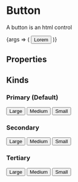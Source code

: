 
<Meta title="Form Components/Button" component={ButtonComponent} />

# Button
A button is an html control

<Canvas>
    <Story name="Example">
        {args => (
          <Button {...args}>Lorem</Button>
        )}
    </Story>
</Canvas>

## Properties
<ArgsTable story="Example" />

## Kinds

### Primary (Default)

<Story name="Primary">
  <Button type="button" kind="primary" display="inline" size="lg">Large</Button>
  <Button type="button" kind="primary" display="inline" size="md">Medium</Button>
  <Button type="button" kind="primary" display="inline" size="sm">Small</Button>
</Story>

### Secondary

<Story name="Secondary">
  <Button type="button" kind="secondary" display="inline" size="lg">Large</Button>
  <Button type="button" kind="secondary" display="inline" size="md">Medium</Button>
  <Button type="button" kind="secondary" display="inline" size="sm">Small</Button>
</Story>

### Tertiary 

<Story name="Tertiary">
  <Button type="button" kind="tertiary" display="inline" size="lg">Large</Button>
  <Button type="button" kind="tertiary" display="inline" size="md">Medium</Button>
  <Button type="button" kind="tertiary" display="inline" size="sm">Small</Button>
</Story>
